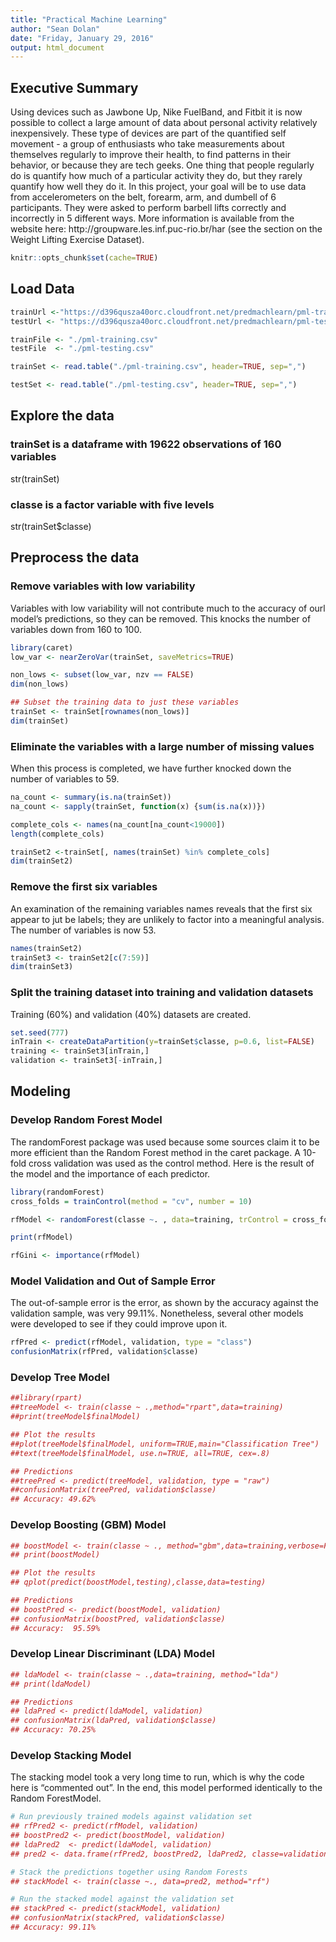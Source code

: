 ```yaml
---
title: "Practical Machine Learning"
author: "Sean Dolan"
date: "Friday, January 29, 2016"
output: html_document
---
```

## Executive Summary
Using devices such as Jawbone Up, Nike FuelBand, and Fitbit it is now possible to collect a large amount of data about personal activity relatively inexpensively. These type of devices are part of the quantified self movement - a group of enthusiasts who take measurements about themselves regularly to improve their health, to find patterns in their behavior, or because they are tech geeks. One thing that people regularly do is quantify how much of a particular activity they do, but they rarely quantify how well they do it. In this project, your goal will be to use data from accelerometers on the belt, forearm, arm, and dumbell of 6 participants. They were asked to perform barbell lifts correctly and incorrectly in 5 different ways. More information is available from the website here: http://groupware.les.inf.puc-rio.br/har (see the section on the Weight Lifting Exercise Dataset).

```r
knitr::opts_chunk$set(cache=TRUE)
```

## Load Data
```r
trainUrl <-"https://d396qusza40orc.cloudfront.net/predmachlearn/pml-training.csv"
testUrl <- "https://d396qusza40orc.cloudfront.net/predmachlearn/pml-testing.csv"

trainFile <- "./pml-training.csv"
testFile  <- "./pml-testing.csv"

trainSet <- read.table("./pml-training.csv", header=TRUE, sep=",")

testSet <- read.table("./pml-testing.csv", header=TRUE, sep=",")
```

## Explore the data
### trainSet is a dataframe with 19622 observations of 160 variables
str(trainSet)

### classe is a factor variable with five levels
str(trainSet$classe)

## Preprocess the data
### Remove variables with low variability
Variables with low variability will not contribute much to the accuracy of ourl model's predictions, so they can be removed. This knocks the number of variables down from 160 to 100.

``` r
library(caret)
low_var <- nearZeroVar(trainSet, saveMetrics=TRUE)

non_lows <- subset(low_var, nzv == FALSE) 
dim(non_lows)

## Subset the training data to just these variables
trainSet <- trainSet[rownames(non_lows)]
dim(trainSet)
```

### Eliminate the variables with a large number of missing values
When this process is completed, we have further knocked down the number of variables to 59.

``` r
na_count <- summary(is.na(trainSet))
na_count <- sapply(trainSet, function(x) {sum(is.na(x))})

complete_cols <- names(na_count[na_count<19000])
length(complete_cols)

trainSet2 <-trainSet[, names(trainSet) %in% complete_cols]
dim(trainSet2)

```

### Remove the first six variables
An examination of the remaining variables names reveals that the first six appear to jut be labels; they are unlikely to factor into a meaningful analysis.  The number of variables is now 53.

``` r
names(trainSet2)
trainSet3 <- trainSet2[c(7:59)]
dim(trainSet3)
```

### Split the training dataset into training and validation datasets
Training (60%) and validation (40%) datasets are created.

``` r
set.seed(777)
inTrain <- createDataPartition(y=trainSet$classe, p=0.6, list=FALSE)
training <- trainSet3[inTrain,]
validation <- trainSet3[-inTrain,]
```

## Modeling
### Develop Random Forest Model
The randomForest package was used because some sources claim it to be more efficient than the Random Forest method in the caret package. A 10-fold cross validation was used as the control method. Here is the result of the model and the importance of each predictor.

``` r
library(randomForest)
cross_folds = trainControl(method = "cv", number = 10)

rfModel <- randomForest(classe ~. , data=training, trControl = cross_folds)

print(rfModel)

rfGini <- importance(rfModel)
```

### Model Validation and Out of Sample Error

The out-of-sample error is the error, as shown by the accuracy against the validation sample, was very 
99.11%.  Nonetheless, several other models were developed to see if they could improve upon it.

``` r
rfPred <- predict(rfModel, validation, type = "class")
confusionMatrix(rfPred, validation$classe)
```

### Develop Tree Model
``` r
##library(rpart)
##treeModel <- train(classe ~ .,method="rpart",data=training)
##print(treeModel$finalModel)

## Plot the results
##plot(treeModel$finalModel, uniform=TRUE,main="Classification Tree")
##text(treeModel$finalModel, use.n=TRUE, all=TRUE, cex=.8)

## Predictions
##treePred <- predict(treeModel, validation, type = "raw")
##confusionMatrix(treePred, validation$classe)
## Accuracy: 49.62% 
```
### Develop Boosting (GBM) Model
``` r
## boostModel <- train(classe ~ ., method="gbm",data=training,verbose=FALSE)
## print(boostModel)

## Plot the results
## qplot(predict(boostModel,testing),classe,data=testing)

## Predictions
## boostPred <- predict(boostModel, validation)
## confusionMatrix(boostPred, validation$classe)
## Accuracy:  95.59% 
```

### Develop Linear Discriminant (LDA) Model
``` r
## ldaModel <- train(classe ~ .,data=training, method="lda")
## print(ldaModel)

## Predictions
## ldaPred <- predict(ldaModel, validation)
## confusionMatrix(ldaPred, validation$classe)
## Accuracy: 70.25% 
```

### Develop Stacking Model
The stacking model took a very long time to run, which is why the code here is "commented out".  In the end, this model performed identically to the Random ForestModel.

``` r
# Run previously trained models against validation set
## rfPred2 <- predict(rfModel, validation)
## boostPred2 <- predict(boostModel, validation)
## ldaPred2  <- predict(ldaModel, validation)
## pred2 <- data.frame(rfPred2, boostPred2, ldaPred2, classe=validation$classe)

# Stack the predictions together using Random Forests
## stackModel <- train(classe ~., data=pred2, method="rf")

# Run the stacked model against the validation set
## stackPred <- predict(stackModel, validation)
## confusionMatrix(stackPred, validation$classe)
## Accuracy: 99.11%
```

